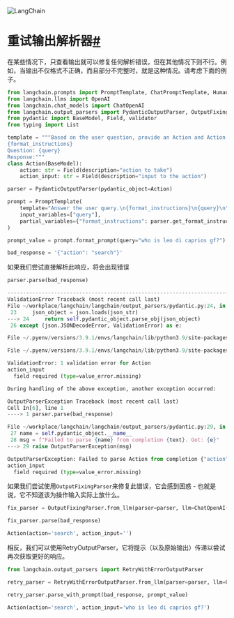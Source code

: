 

<Head>
  <script>
    {
      `(function() {
         var _hmt = _hmt || [];
(function() {
  var hm = document.createElement("script");
  hm.src = "https://hm.baidu.com/hm.js?e60fb290e204e04c5cb6f79b0ac1e697";
  var s = document.getElementsByTagName("script")[0]; 
  s.parentNode.insertBefore(hm, s);
})();
       })();`
    }
  </script>
</Head>

![LangChain](https://pica.zhimg.com/50/v2-56e8bbb52aa271012541c1fe1ceb11a2_r.gif)





重试输出解析器[#](#retryoutputparser "此标题的永久链接")
=========================================

在某些情况下，只查看输出就可以修复任何解析错误，但在其他情况下则不行。例如，当输出不仅格式不正确，而且部分不完整时，就是这种情况。请考虑下面的例子。

```python
from langchain.prompts import PromptTemplate, ChatPromptTemplate, HumanMessagePromptTemplate
from langchain.llms import OpenAI
from langchain.chat_models import ChatOpenAI
from langchain.output_parsers import PydanticOutputParser, OutputFixingParser, RetryOutputParser
from pydantic import BaseModel, Field, validator
from typing import List

```

```python
template = """Based on the user question, provide an Action and Action Input for what step should be taken.
{format_instructions}
Question: {query}
Response:"""
class Action(BaseModel):
    action: str = Field(description="action to take")
    action_input: str = Field(description="input to the action")

parser = PydanticOutputParser(pydantic_object=Action)

```

```python
prompt = PromptTemplate(
    template="Answer the user query.\n{format_instructions}\n{query}\n",
    input_variables=["query"],
    partial_variables={"format_instructions": parser.get_format_instructions()}
)

```

```python
prompt_value = prompt.format_prompt(query="who is leo di caprios gf?")

```

```python
bad_response = '{"action": "search"}'

```

如果我们尝试直接解析此响应，将会出现错误

```python
parser.parse(bad_response)

```

```python
---------------------------------------------------------------------------
ValidationError Traceback (most recent call last)
File ~/workplace/langchain/langchain/output_parsers/pydantic.py:24, in PydanticOutputParser.parse(self, text)
 23     json_object = json.loads(json_str)
---> 24     return self.pydantic_object.parse_obj(json_object)
 26 except (json.JSONDecodeError, ValidationError) as e:

File ~/.pyenv/versions/3.9.1/envs/langchain/lib/python3.9/site-packages/pydantic/main.py:527, in pydantic.main.BaseModel.parse_obj()

File ~/.pyenv/versions/3.9.1/envs/langchain/lib/python3.9/site-packages/pydantic/main.py:342, in pydantic.main.BaseModel.__init__()

ValidationError: 1 validation error for Action
action_input
  field required (type=value_error.missing)

During handling of the above exception, another exception occurred:

OutputParserException Traceback (most recent call last)
Cell In[6], line 1
----> 1 parser.parse(bad_response)

File ~/workplace/langchain/langchain/output_parsers/pydantic.py:29, in PydanticOutputParser.parse(self, text)
 27 name = self.pydantic_object.__name__
 28 msg = f"Failed to parse {name} from completion {text}. Got: {e}"
---> 29 raise OutputParserException(msg)

OutputParserException: Failed to parse Action from completion {"action": "search"}. Got: 1 validation error for Action
action_input
  field required (type=value_error.missing)

```

如果我们尝试使用`OutputFixingParser`来修复此错误，它会感到困惑 - 也就是说，它不知道该为操作输入实际上放什么。

```python
fix_parser = OutputFixingParser.from_llm(parser=parser, llm=ChatOpenAI())

```

```python
fix_parser.parse(bad_response)

```

```python
Action(action='search', action_input='')

```

相反，我们可以使用RetryOutputParser，它将提示（以及原始输出）传递以尝试再次获取更好的响应。

```python
from langchain.output_parsers import RetryWithErrorOutputParser

```

```python
retry_parser = RetryWithErrorOutputParser.from_llm(parser=parser, llm=OpenAI(temperature=0))

```

```python
retry_parser.parse_with_prompt(bad_response, prompt_value)

```

```python
Action(action='search', action_input='who is leo di caprios gf?')

```

